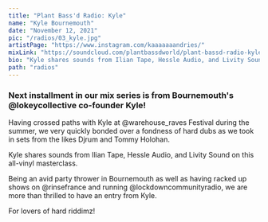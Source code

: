 ---
title: "Plant Bass'd Radio: Kyle"
name: "Kyle Bournemouth"
date: "November 12, 2021"
pic: "/radios/03_kyle.jpg"
artistPage: "https://www.instagram.com/kaaaaaaandries/"
mixLink: "https://soundcloud.com/plantbassdworld/plant-bassd-radio-kyle"
bio: "Kyle shares sounds from Ilian Tape, Hessle Audio, and Livity Sound on this all-vinyl masterclass"
path: "radios"
---

### Next installment in our mix series is from Bournemouth's @lokeycollective co-founder Kyle!

Having crossed paths with Kyle at @warehouse_raves Festival during the summer, we very quickly bonded over a fondness of hard dubs as we took in sets from the likes Djrum and Tommy Holohan.

Kyle shares sounds from Ilian Tape, Hessle Audio, and Livity Sound on this all-vinyl masterclass.

Being an avid party thrower in Bournemouth as well as having racked up shows on @rinsefrance and running @lockdowncommunityradio, we are more than thrilled to have an entry from Kyle.

For lovers of hard riddimz!

<Picture alt="Kyle tracklist" size={1200} src="/radios/03_tracklist.jpg" />

<SoundCloud
  url="https://soundcloud.com/plantbassdworld/plant-bassd-radio-kyle"
  name="Kyle (Lo Key Collective) Mix"
  height="120px"
/>
